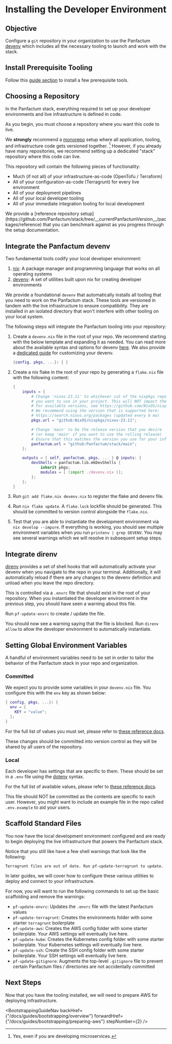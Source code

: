 

# Installing the Developer Environment

## Objective

Configure a `git` repository in your organization to use the Panfactum [devenv](https://devenv.sh/)
which includes all the necessary tooling to launch and work with the stack.

## Install Prerequisite Tooling

Follow this [guide section](/docs/guides/getting-started/install-tooling) to install a few prerequisite tools.

## Choosing a Repository

In the Panfactum stack, everything required to set up your developer environments and live infrastructure
is defined in code.

As you begin, you must choose a repository where you want this code to live.

We **strongly** recommend a [monorepo](https://en.wikipedia.org/wiki/Monorepo) setup where all application, tooling,
and infrastructure code gets versioned together. [^1] However, if you already have many repositories, we recommend
setting up a dedicated "stack" repository where this code can live.

[^1]: Yes, even if you are developing microservices.

This repository will contain the following pieces of functionality:

* Much (if not all) of your infrastructure-as-code (OpenTofu / Terraform)
* All of your configuration-as-code (Terragrunt) for every live environment
* All of your deployment pipelines
* All of your local developer tooling
* All of your immediate integration tooling for local development

<MarkdownAlert severity="info">
  We provide a [reference repository setup](https://github.com/Panfactum/stack/tree/__currentPanfactumVersion__/packages/reference) that you can benchmark against as you progress through the setup documentation.
</MarkdownAlert>

## Integrate the Panfactum devenv

Two fundamental tools codify your local developer environment:

1. [nix](https://nix.dev/index.html): A package manager and programming language that works on all operating systems
2. [devenv](https://devenv.sh/): A set of utilities built upon nix for creating developer environments

We provide a foundational `devenv` that automatically installs all tooling that you need to work on
the Panfactum stack. These tools are versioned in tandem with the live infrastructure to ensure compatibility. They are installed in
an isolated directory that won't interfere with other tooling on your local system.

The following steps will integrate the Panfactum tooling into your repository:

1. Create a `devenv.nix` file in the root of your repo. We recommend starting with the below template and expanding it
   as needed. You can read more about the available syntax and options for devenv [here](https://devenv.sh/basics/). We also
   provide a [dedicated guide](/docs/guides/developer-environment/customizing) for customizing your devenv.

   ```nix
   {config, pkgs, ...}: { }
   ```

2. Create a nix flake in the root of your repo by generating a `flake.nix` file
   with the following content:

   ```nix
   {
       inputs = {
           # Change 'nixos-23.11' to whichever cut of the nixpkgs repository
           # you want to use in your project. This will NOT impact the Panfactum stack at all.
           # For available versions, see https://github.com/NixOS/nixpkgs
           # We recommend using the version that is supported here:
           # https://search.nixos.org/packages (updated every 6 mo)
           pkgs.url = "github:NixOS/nixpkgs/nixos-23.11";

           # Change 'main' to be the release version that you desire
           # (or keep 'main' if you want to use the rolling release)
           # Ensure that this matches the version you use for your infrastructure modules
           panfactum.url = "github:Panfactum/stack/main";
       };

       outputs = { self, panfactum, pkgs, ... } @ inputs: {
           devShells = panfactum.lib.mkDevShells {
               inherit pkgs;
               modules = [ (import ./devenv.nix )];
           };
       };
   }
   ```

3. Run `git add flake.nix devenv.nix` to register the flake and devenv file.

4. Run `nix flake update`. A `flake.lock` lockfile should be generated. This should be committed to version control
   alongside the `flake.nix`.

5. Test that you are able to instantiate the development environment via `nix develop --impure`. If everything is working,
   you should see multiple environment variables when you run `printenv | grep DEVENV`. You may see several warnings which we will resolve in subsequent setup steps.

## Integrate direnv

[direnv](https://direnv.net/) provides a set of shell hooks that will automatically activate your devenv
when you navigate to the repo in your terminal. Additionally, it will automatically reload if there are any changes to the devenv
definition and unload when you leave the repo directory.

This is controlled via a `.envrc` file that should exist in the root of your repository. When you instantiated
the developer environment in the previous step, you should have seen a warning about this file.

Run `pf-update-envrc` to create / update the file.

You should now see a warning saying that the file is blocked. Run `direnv allow` to allow the developer environment
to automatically instantiate.

## Setting Global Environment Variables

A handful of environment variables need to be set in order to tailor the behavior
of the Panfactum stack in your repo and organization.

### Committed

We expect you to provide some variables in your `devenv.nix` file. You configure this with the `env` key as shown below:

```nix
{ config, pkgs, ...}: {
  env = {
    KEY = "value";
  };
}
```

For the full list of values you must set, please refer to [these reference docs](/docs/reference/configuration/repo-variables).

These changes should be committed into version control as they will be shared by all users of the repository.

### Local

Each developer has settings that are specific to them. These should be set in a `.env` file using the [dotenv](https://www.dotenv.org/docs/)
syntax.

For the full list of available values, please refer to [these reference docs](/docs/reference/configuration/dotenv).

This file should NOT be committed as the contents are specific to each user. However, you might want to include an example
file in the repo called `.env.example` to aid your users.

## Scaffold Standard Files

You now have the local development environment configured and are ready to begin deploying the live infrastructure
that powers the Panfactum stack.

Notice that you still like have a few shell warnings that look like the following:

`Terragrunt files are out of date. Run pf-update-terragrunt to update.`

In later guides, we will cover how to configure these various utilities to deploy and connect to your infrastructure.

For now, you will want to run the following commands to set up the basic scaffolding and remove the warnings:

* `pf-update-envrc`: Updates the `.envrc` file with the latest Panfactum values
* `pf-update-terragrunt`: Creates the environments folder with some starter `terragrunt` boilerplate
* `pf-update-aws`: Creates the AWS config folder with some starter boilerplate. Your AWS settings will eventually live here.
* `pf-update-kube`: Creates the Kubernetes config folder with some starter boilerplate. Your Kubernetes settings will eventually live here.
* `pf-update-ssh`: Create the SSH config folder with some starter boilerplate. Your SSH settings will eventually live here.
* `pf-update-gitignore`: Augments the top-level `.gitignore` file to prevent certain Panfactum files / directories are not accidentally committed

## Next Steps

Now that you have the tooling installed, we will need to prepare AWS for deploying infrastructure.

<BootstrappingGuideNav backHref={"/docs/guides/bootstrapping/overview"} forwardHref={"/docs/guides/bootstrapping/preparing-aws"} stepNumber={2} />
